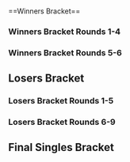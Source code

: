 {{DISPLAYTITLE:Avalon VIII: ''Melee'' Singles Bracket}}{{SetGame|melee}}
{{tabs static
|name1=Overview
|link1=Avalon/VIII/Melee
|name2=Singles Bracket
|link2=Avalon/VIII/Melee/Singles Bracket
|This=2
}}<br/>
==Winners Bracket==
===Winners Bracket Rounds 1-4===
{{128DEWBracketA
<!--Round of 128-->
|r1m1p1=Ice |r1m1p1flag=de |r1m1p1score={{win}} |r1m1win=1
|r1m1p2=Solid |r1m1p2flag= |r1m1p2score=
|r1m2p1=Pat |r1m2p1flag= |r1m2p1score= |r1m2win=2
|r1m2p2=Bye |r1m2p2flag= |r1m2p2score={{win}}
|r1m3p1=Bawr |r1m3p1flag=nl |r1m3p1score={{win}} |r1m3win=1
|r1m3p2=Bye |r1m3p2flag= |r1m3p2score=
|r1m4p1=Aqua |r1m4p1flag= |r1m4p1score={{win}} |r1m4win=1
|r1m4p2=Bye |r1m4p2flag= |r1m4p2score=
|r1m5p1=Avalancer |r1m5p1flag=nl |r1m5p1score={{win}} |r1m5win=1
|r1m5p2=Bye |r1m5p2flag= |r1m5p2score=
|r1m6p1=Polleps |r1m6p1flag= |r1m6p1score={{win}} |r1m6win=1
|r1m6p2=Bye |r1m6p2flag= |r1m6p2score=
|r1m7p1=Ser |r1m7p1flag=nl |r1m7p1score={{win}} |r1m7win=1
|r1m7p2=Bye |r1m7p2flag= |r1m7p2score=
|r1m8p1=kden |r1m8p1flag= |r1m8p1score= |r1m8win=2
|r1m8p2=QTIE |r1m8p2flag= |r1m8p2score={{win}}
|r1m9p1=Faab |r1m9p1flag=nl |r1m9p1score={{win}} |r1m9win=1
|r1m9p2=Bye |r1m9p2flag= |r1m9p2score=
|r1m10p1=Genosha |r1m10p1flag= |r1m10p1score={{win}} |r1m10win=1
|r1m10p2=Bye |r1m10p2flag= |r1m10p2score=
|r1m11p1=Var Parasite |r1m11p1flag=nl |r1m11p1score={{win}} |r1m11win=1
|r1m11p2=Bye |r1m11p2flag= |r1m11p2score=
|r1m12p1=seo |r1m12p1flag= |r1m12p1score={{win}} |r1m12win=1
|r1m12p2=Bye |r1m12p2flag= |r1m12p2score=
|r1m13p1=DancingQueen |r1m13p1flag=de |r1m13p1score={{win}} |r1m13win=1
|r1m13p2=Bye |r1m13p2flag= |r1m13p2score=
|r1m14p1=Mitta P. |r1m14p1flag= |r1m14p1score={{win}} |r1m14win=1
|r1m14p2=Bye |r1m14p2flag= |r1m14p2score=
|r1m15p1=Jens |r1m15p1flag= |r1m15p1score={{win}} |r1m15win=1
|r1m15p2=Bye |r1m15p2flag= |r1m15p2score=
|r1m16p1=RiVer |r1m16p1flag= |r1m16p1score={{win}} |r1m16win=1
|r1m16p2=Bye |r1m16p2flag= |r1m16p2score=
|r1m17p1=Zgetto |r1m17p1flag=nl |r1m17p1score={{win}} |r1m17win=1
|r1m17p2=Bye |r1m17p2flag= |r1m17p2score=
|r1m18p1=Smugleaf |r1m18p1flag= |r1m18p1score={{win}} |r1m18win=1
|r1m18p2=Spec |r1m18p2flag= |r1m18p2score=
|r1m19p1=epikfaal |r1m19p1flag=nl |r1m19p1score={{win}} |r1m19win=1
|r1m19p2=Bye |r1m19p2flag= |r1m19p2score=
|r1m20p1=Luxus |r1m20p1flag=nl |r1m20p1score={{win}} |r1m20win=1
|r1m20p2=Bye |r1m20p2flag= |r1m20p2score=
|r1m21p1=Blaze |r1m21p1flag=de |r1m21p1score={{win}} |r1m21win=1
|r1m21p2=Bye |r1m21p2flag= |r1m21p2score=
|r1m22p1=Kevin G. |r1m22p1flag= |r1m22p1score={{win}} |r1m22win=1
|r1m22p2=Bye |r1m22p2flag= |r1m22p2score=
|r1m23p1=Jean-Paul |r1m23p1flag=nl |r1m23p1score={{win}} |r1m23win=1
|r1m23p2=Bye |r1m23p2flag= |r1m23p2score=
|r1m24p1=Lorenzo |r1m24p1flag=gb |r1m24p1score={{win}} |r1m24win=1
|r1m24p2=Bye |r1m24p2flag= |r1m24p2score=
|r1m25p1=Jeapie |r1m25p1flag=nl |r1m25p1score={{win}} |r1m25win=1
|r1m25p2=Bye |r1m25p2flag= |r1m25p2score=
|r1m26p1=Soreru |r1m26p1flag= |r1m26p1score={{win}} |r1m26win=1
|r1m26p2=Bye |r1m26p2flag= |r1m26p2score=
|r1m27p1=Force |r1m27p1flag= |r1m27p1score={{win}} |r1m27win=1
|r1m27p2=Bye |r1m27p2flag= |r1m27p2score=
|r1m28p1=Kaese |r1m28p1flag= |r1m28p1score={{win}} |r1m28win=1
|r1m28p2=Bye |r1m28p2flag= |r1m28p2score=
|r1m29p1=Jim Morrison |r1m29p1flag=nl |r1m29p1score={{win}} |r1m29win=1
|r1m29p2=Bye |r1m29p2flag= |r1m29p2score=
|r1m30p1=Cashew |r1m30p1flag= |r1m30p1score={{win}} |r1m30win=1
|r1m30p2=Bye |r1m30p2flag= |r1m30p2score=
|r1m31p1=Rebaz |r1m31p1flag=nl |r1m31p1score={{win}} |r1m31win=1
|r1m31p2=Bye |r1m31p2flag= |r1m31p2score=
|r1m32p1=Alex |r1m32p1flag=nl |r1m32p1score={{win}} |r1m32win=1
|r1m32p2=Bye |r1m32p2flag= |r1m32p2score=
|r1m33p1=Remen |r1m33p1flag=nl |r1m33p1score={{win}} |r1m33win=1
|r1m33p2=Bye |r1m33p2flag= |r1m33p2score=
|r1m34p1=Cookie |r1m34p1flag= |r1m34p1score= |r1m34win=2
|r1m34p2=Four Sword |r1m34p2flag= |r1m34p2score={{win}}
|r1m35p1=Pixel |r1m35p1flag= |r1m35p1score={{win}} |r1m35win=1
|r1m35p2=Bye |r1m35p2flag= |r1m35p2score=
|r1m36p1=Sonnenbrille |r1m36p1flag= |r1m36p1score={{win}} |r1m36win=1
|r1m36p2=Bye |r1m36p2flag= |r1m36p2score=
|r1m37p1=ProsmasherTim |r1m37p1flag=de |r1m37p1score={{win}} |r1m37win=1
|r1m37p2=Bye |r1m37p2flag= |r1m37p2score=
|r1m38p1=Guido |r1m38p1flag= |r1m38p1score={{win}} |r1m38win=1
|r1m38p2=Bye |r1m38p2flag= |r1m38p2score=
|r1m39p1=Ace |r1m39p1flag=nl |r1m39p1score={{win}} |r1m39win=1
|r1m39p2=Bye |r1m39p2flag= |r1m39p2score=
|r1m40p1=BitBuster |r1m40p1flag= |r1m40p1score={{win}} |r1m40win=1
|r1m40p2=Bye |r1m40p2flag= |r1m40p2score=
|r1m41p1=Adam |r1m41p1flag=nl |r1m41p1score={{win}} |r1m41win=1
|r1m41p2=Bye |r1m41p2flag= |r1m41p2score=
|r1m42p1=Silent water |r1m42p1flag= |r1m42p1score={{win}} |r1m42win=1
|r1m42p2=Bye |r1m42p2flag= |r1m42p2score=
|r1m43p1=Jeffz0r |r1m43p1flag=nl |r1m43p1score={{win}} |r1m43win=1
|r1m43p2=Bye |r1m43p2flag= |r1m43p2score=
|r1m44p1=Flippy |r1m44p1flag= |r1m44p1score={{win}} |r1m44win=1
|r1m44p2=Bye |r1m44p2flag= |r1m44p2score=
|r1m45p1=Däumling |r1m45p1flag=de |r1m45p1score={{win}} |r1m45win=1
|r1m45p2=Bye |r1m45p2flag= |r1m45p2score=
|r1m46p1=Sjimmus |r1m46p1flag= |r1m46p1score={{win}} |r1m46win=1
|r1m46p2=Bye |r1m46p2flag= |r1m46p2score=
|r1m47p1=Nuckels |r1m47p1flag= |r1m47p1score={{win}} |r1m47win=1
|r1m47p2=Bye |r1m47p2flag= |r1m47p2score=
|r1m48p1=Rici |r1m48p1flag= |r1m48p1score={{win}} |r1m48win=1
|r1m48p2=Bye |r1m48p2flag= |r1m48p2score=
|r1m49p1=Amsah |r1m49p1flag=nl |r1m49p1score={{win}} |r1m49win=1
|r1m49p2=Bye |r1m49p2flag= |r1m49p2score=
|r1m50p1=Blue |r1m50p1flag= |r1m50p1score= |r1m50win=2
|r1m50p2=Tilt |r1m50p2flag= |r1m50p2score={{win}}
|r1m51p1=FrozenLight1337 |r1m51p1flag=de |r1m51p1score={{win}} |r1m51win=1
|r1m51p2=Bye |r1m51p2flag= |r1m51p2score=
|r1m52p1=Funkey Cop |r1m52p1flag= |r1m52p1score={{win}} |r1m52win=1
|r1m52p2=Bye |r1m52p2flag= |r1m52p2score=
|r1m53p1=Sixx |r1m53p1flag=de |r1m53p1score={{win}} |r1m53win=1
|r1m53p2=Bye |r1m53p2flag= |r1m53p2score=
|r1m54p1=Mr Cutting Horse |r1m54p1flag= |r1m54p1score={{win}} |r1m54win=1
|r1m54p2=Bye |r1m54p2flag= |r1m54p2score=
|r1m55p1=Jules |r1m55p1flag=nl |r1m55p1score={{win}} |r1m55win=1
|r1m55p2=Bye |r1m55p2flag= |r1m55p2score=
|r1m56p1=PogoPeanut |r1m56p1flag= |r1m56p1score={{win}} |r1m56win=1
|r1m56p2=Bye |r1m56p2flag= |r1m56p2score=
|r1m57p1=reaper |r1m57p1flag=de |r1m57p1score={{win}} |r1m57win=1
|r1m57p2=Bye |r1m57p2flag= |r1m57p2score=
|r1m58p1=MeanSquares |r1m58p1flag= |r1m58p1score={{win}} |r1m58win=1
|r1m58p2=Bye |r1m58p2flag= |r1m58p2score=
|r1m59p1=Zeal |r1m59p1flag= |r1m59p1score={{win}} |r1m59win=1
|r1m59p2=Bye |r1m59p2flag= |r1m59p2score=
|r1m60p1=Niels |r1m60p1flag= |r1m60p1score={{win}} |r1m60win=1
|r1m60p2=Bye |r1m60p2flag= |r1m60p2score=
|r1m61p1=mind trick |r1m61p1flag=nl |r1m61p1score={{win}} |r1m61win=1
|r1m61p2=Bye |r1m61p2flag= |r1m61p2score=
|r1m62p1=loonslaaf |r1m62p1flag= |r1m62p1score={{win}} |r1m62win=1
|r1m62p2=Bye |r1m62p2flag= |r1m62p2score=
|r1m63p1=Ryuker |r1m63p1flag=nl |r1m63p1score={{win}} |r1m63win=1
|r1m63p2=Bye |r1m63p2flag= |r1m63p2score=
|r1m64p1=Tropius |r1m64p1flag= |r1m64p1score={{win}} |r1m64win=1
|r1m64p2=Bye |r1m64p2flag= |r1m64p2score=

<!--Round of 64-->
|r2m1p1=Ice |r2m1p1flag=de |r2m1p1score={{win}} |r2m1win=1
|r2m1p2=Pat |r2m1p2flag= |r2m1p2score=
|r2m2p1=Bawr |r2m2p1flag=nl |r2m2p1score={{win}} |r2m2win=1
|r2m2p2=Aqua |r2m2p2flag= |r2m2p2score=
|r2m3p1=Avalancer |r2m3p1flag=nl |r2m3p1score={{win}} |r2m3win=1
|r2m3p2=Polleps |r2m3p2flag= |r2m3p2score=
|r2m4p1=Ser |r2m4p1flag=nl |r2m4p1score={{win}} |r2m4win=1
|r2m4p2=QTIE |r2m4p2flag= |r2m4p2score=
|r2m5p1=Faab |r2m5p1flag=nl |r2m5p1score={{win}} |r2m5win=1
|r2m5p2=Genosha |r2m5p2flag= |r2m5p2score=
|r2m6p1=Var Parasite |r2m6p1flag=nl |r2m6p1score={{win}} |r2m6win=1
|r2m6p2=seo |r2m6p2flag= |r2m6p2score=
|r2m7p1=DancingQueen |r2m7p1flag=de |r2m7p1score={{win}} |r2m7win=1
|r2m7p2=Mitta P. |r2m7p2flag= |r2m7p2score=
|r2m8p1=Jens |r2m8p1flag= |r2m8p1score={{win}} |r2m8win=1
|r2m8p2=RiVer |r2m8p2flag= |r2m8p2score=
|r2m9p1=Zgetto |r2m9p1flag=nl |r2m9p1score={{win}} |r2m9win=1
|r2m9p2=Smugleaf |r2m9p2flag= |r2m9p2score=
|r2m10p1=epikfaal |r2m10p1flag=nl |r2m10p1score={{win}} |r2m10win=1
|r2m10p2=Luxus |r2m10p2flag=nl |r2m10p2score=
|r2m11p1=Blaze |r2m11p1flag=de |r2m11p1score={{win}} |r2m11win=1
|r2m11p2=Kevin G. |r2m11p2flag= |r2m11p2score=
|r2m12p1=Jean-Paul |r2m12p1flag=nl |r2m12p1score={{win}} |r2m12win=1
|r2m12p2=Lorenzo |r2m12p2flag=gb |r2m12p2score=
|r2m13p1=Jeapie |r2m13p1flag=nl |r2m13p1score={{win}} |r2m13win=1
|r2m13p2=Soreru |r2m13p2flag= |r2m13p2score=
|r2m14p1=Force |r2m14p1flag= |r2m14p1score= |r2m14win=2
|r2m14p2=Kaese |r2m14p2flag= |r2m14p2score={{win}}
|r2m15p1=Jim Morrison |r2m15p1flag=nl |r2m15p1score={{win}} |r2m15win=1
|r2m15p2=Cashew |r2m15p2flag= |r2m15p2score=
|r2m16p1=Rebaz |r2m16p1flag=nl |r2m16p1score={{win}} |r2m16win=1
|r2m16p2=Alex |r2m16p2flag=nl |r2m16p2score=
|r2m17p1=Remen |r2m17p1flag=nl |r2m17p1score={{win}} |r2m17win=1
|r2m17p2=Four Sword |r2m17p2flag= |r2m17p2score=
|r2m18p1=Pixel |r2m18p1flag= |r2m18p1score={{win}} |r2m18win=1
|r2m18p2=Sonnenbrille |r2m18p2flag= |r2m18p2score=
|r2m19p1=ProsmasherTim |r2m19p1flag=de |r2m19p1score={{win}} |r2m19win=1
|r2m19p2=Guido |r2m19p2flag= |r2m19p2score=
|r2m20p1=Ace |r2m20p1flag=nl |r2m20p1score={{win}} |r2m20win=1
|r2m20p2=BitBuster |r2m20p2flag= |r2m20p2score=
|r2m21p1=Adam |r2m21p1flag=nl |r2m21p1score={{win}} |r2m21win=1
|r2m21p2=Silent water |r2m21p2flag= |r2m21p2score=
|r2m22p1=Jeffz0r |r2m22p1flag=nl |r2m22p1score={{win}} |r2m22win=1
|r2m22p2=Flippy |r2m22p2flag= |r2m22p2score=
|r2m23p1=Däumling |r2m23p1flag=de |r2m23p1score={{win}} |r2m23win=1
|r2m23p2=Sjimmus |r2m23p2flag= |r2m23p2score=
|r2m24p1=Nuckels |r2m24p1flag= |r2m24p1score={{win}} |r2m24win=1
|r2m24p2=Rici |r2m24p2flag= |r2m24p2score=
|r2m25p1=Amsah |r2m25p1flag=nl |r2m25p1score={{win}} |r2m25win=1
|r2m25p2=Tilt |r2m25p2flag= |r2m25p2score=
|r2m26p1=FrozenLight1337 |r2m26p1flag=de |r2m26p1score={{win}} |r2m26win=1
|r2m26p2=Funkey Cop |r2m26p2flag= |r2m26p2score=
|r2m27p1=Sixx |r2m27p1flag=de |r2m27p1score={{win}} |r2m27win=1
|r2m27p2=Mr Cutting Horse |r2m27p2flag= |r2m27p2score=
|r2m28p1=Jules |r2m28p1flag=nl |r2m28p1score={{win}} |r2m28win=1
|r2m28p2=PogoPeanut |r2m28p2flag= |r2m28p2score=
|r2m29p1=reaper |r2m29p1flag=de |r2m29p1score={{win}} |r2m29win=1
|r2m29p2=MeanSquares |r2m29p2flag= |r2m29p2score=
|r2m30p1=Zeal |r2m30p1flag= |r2m30p1score={{win}} |r2m30win=1
|r2m30p2=Niels |r2m30p2flag= |r2m30p2score=
|r2m31p1=mind trick |r2m31p1flag=nl |r2m31p1score={{win}} |r2m31win=1
|r2m31p2=loonslaaf |r2m31p2flag= |r2m31p2score=
|r2m32p1=Ryuker |r2m32p1flag=nl |r2m32p1score={{win}} |r2m32win=1
|r2m32p2=Tropius |r2m32p2flag= |r2m32p2score=

<!--Round of 32-->
|r3m1p1=Ice |r3m1p1flag=de |r3m1p1score={{win}} |r3m1win=1
|r3m1p2=Bawr |r3m1p2flag=nl |r3m1p2score=
|r3m2p1=Avalancer |r3m2p1flag=nl |r3m2p1score={{win}} |r3m2win=1
|r3m2p2=Ser |r3m2p2flag=nl |r3m2p2score=
|r3m3p1=Faab |r3m3p1flag=nl |r3m3p1score={{win}} |r3m3win=1
|r3m3p2=Var Parasite |r3m3p2flag=nl |r3m3p2score=
|r3m4p1=DancingQueen |r3m4p1flag=de |r3m4p1score={{win}} |r3m4win=1
|r3m4p2=Jens |r3m4p2flag= |r3m4p2score=
|r3m5p1=Zgetto |r3m5p1flag=nl |r3m5p1score={{win}} |r3m5win=1
|r3m5p2=epikfaal |r3m5p2flag=nl |r3m5p2score=
|r3m6p1=Blaze |r3m6p1flag=de |r3m6p1score={{win}} |r3m6win=1
|r3m6p2=Jean-Paul |r3m6p2flag=nl |r3m6p2score=
|r3m7p1=Jeapie |r3m7p1flag=nl |r3m7p1score={{win}} |r3m7win=1
|r3m7p2=Kaese |r3m7p2flag= |r3m7p2score=
|r3m8p1=Jim Morrison |r3m8p1flag=nl |r3m8p1score={{win}} |r3m8win=1
|r3m8p2=Rebaz |r3m8p2flag=nl |r3m8p2score=
|r3m9p1=Remen |r3m9p1flag=nl |r3m9p1score={{win}} |r3m9win=1
|r3m9p2=Pixel |r3m9p2flag= |r3m9p2score=
|r3m10p1=ProsmasherTim |r3m10p1flag=de |r3m10p1score= |r3m10win=2
|r3m10p2=Ace |r3m10p2flag=nl |r3m10p2score={{win}}
|r3m11p1=Adam |r3m11p1flag=nl |r3m11p1score={{win}} |r3m11win=1
|r3m11p2=Jeffz0r |r3m11p2flag=nl |r3m11p2score=
|r3m12p1=Däumling |r3m12p1flag=de |r3m12p1score={{win}} |r3m12win=1
|r3m12p2=Nuckels |r3m12p2flag= |r3m12p2score=
|r3m13p1=Amsah |r3m13p1flag=nl |r3m13p1score={{win}} |r3m13win=1
|r3m13p2=FrozenLight1337 |r3m13p2flag=de |r3m13p2score=
|r3m14p1=Sixx |r3m14p1flag=de |r3m14p1score={{win}} |r3m14win=1
|r3m14p2=Jules |r3m14p2flag=nl |r3m14p2score=
|r3m15p1=reaper |r3m15p1flag=de |r3m15p1score={{win}} |r3m15win=1
|r3m15p2=Zeal |r3m15p2flag= |r3m15p2score=
|r3m16p1=mind trick |r3m16p1flag=nl |r3m16p1score={{win}} |r3m16win=1
|r3m16p2=Ryuker |r3m16p2flag=nl |r3m16p2score=

<!--Round of 16-->
|r4m1p1=Ice |r4m1p1flag=de |r4m1p1score={{win}} |r4m1win=1
|r4m1p2=Avalancer |r4m1p2flag=nl |r4m1p2score=
|r4m2p1=Faab |r4m2p1flag=nl |r4m2p1score= |r4m2win=2
|r4m2p2=DancingQueen |r4m2p2flag=de |r4m2p2score={{win}}
|r4m3p1=Zgetto |r4m3p1flag=nl |r4m3p1score={{win}} |r4m3win=1
|r4m3p2=Blaze |r4m3p2flag=de |r4m3p2score=
|r4m4p1=Jeapie |r4m4p1flag=nl |r4m4p1score={{win}} |r4m4win=1
|r4m4p2=Jim Morrison |r4m4p2flag=nl |r4m4p2score=
|r4m5p1=Remen |r4m5p1flag=nl |r4m5p1score={{win}} |r4m5win=1
|r4m5p2=Ace |r4m5p2flag=nl |r4m5p2score=
|r4m6p1=Adam |r4m6p1flag=nl |r4m6p1score= |r4m6win=2
|r4m6p2=Däumling |r4m6p2flag=de |r4m6p2score={{win}}
|r4m7p1=Amsah |r4m7p1flag=nl |r4m7p1score={{win}} |r4m7win=1
|r4m7p2=Sixx |r4m7p2flag=de |r4m7p2score=
|r4m8p1=reaper |r4m8p1flag=de |r4m8p1score={{win}} |r4m8win=1
|r4m8p2=mind trick |r4m8p2flag=nl |r4m8p2score=
}}
===Winners Bracket Rounds 5-6===
{{8DEWBracketA
|R1=Winners Round 5
|R2=Winners Round 6

<!-- Quarterfinals -->
|r1m1p1=Ice |r1m1p1flag=de |r1m1p1score={{win}}
|r1m1p2=DancingQueen |r1m1p2flag=de |r1m1p2score=
|r1m1win=1

|r1m2p1=Zgetto |r1m2p1flag=nl |r1m2p1score={{win}}
|r1m2p2=Jeapie |r1m2p2flag=nl |r1m2p2score=
|r1m2win=1

|r1m3p1=Remen |r1m3p1flag=nl |r1m3p1score=
|r1m3p2=Däumling |r1m3p2flag=de |r1m3p2score={{win}}
|r1m3win=2

|r1m4p1=Amsah |r1m4p1flag=nl |r1m4p1score={{win}}
|r1m4p2=reaper |r1m4p2flag=de |r1m4p2score=
|r1m4win=1

<!-- SEMIFINALS -->
|r2m1p1=Ice |r2m1p1flag=de |r2m1p1score={{win}}
|r2m1p2=Zgetto |r2m1p2flag=nl |r2m1p2score=
|r2m1win=1

|r2m2p1=Däumling |r2m2p1flag=de |r2m2p1score={{win}}
|r2m2p2=Amsah |r2m2p2flag=nl |r2m2p2score=
|r2m2win=1
}}
==Losers Bracket==
===Losers Bracket Rounds 1-5===
{{96DELBracketSmwA
|tourneylink=Avalon/VIII/Melee
|tourneyname=Avalon VIII
|l1placement=65-96
|l2placement=49-64
|l3placement=33-48
|l4placement=25-32
|l5placement=17-24

<!--Round 1-->
|l1m1p1=Solid |l1m1p1flag= |l1m1p1score={{win}}
|l1m1p2=Smugleaf |l1m1p2flag= |l1m1p2score=
|l1m1win=1
|l1m2p1=Luxus |l1m2p1flag=nl |l1m2p1score={{win}}
|l1m2p2=Bye |l1m2p2flag= |l1m2p2score=
|l1m2win=1
|l1m3p1=Kevin G. |l1m3p1flag= |l1m3p1score={{win}}
|l1m3p2=Bye |l1m3p2flag= |l1m3p2score=
|l1m3win=1
|l1m4p1=kden |l1m4p1flag= |l1m4p1score=
|l1m4p2=Lorenzo |l1m4p2flag=gb |l1m4p2score={{win}}
|l1m4win=2
|l1m5p1=Soreru |l1m5p1flag= |l1m5p1score={{win}}
|l1m5p2=Bye |l1m5p2flag= |l1m5p2score=
|l1m5win=1
|l1m6p1=Force |l1m6p1flag= |l1m6p1score={{win}}
|l1m6p2=Bye |l1m6p2flag= |l1m6p2score=
|l1m6win=1
|l1m7p1=Cashew |l1m7p1flag= |l1m7p1score={{win}}
|l1m7p2=Bye |l1m7p2flag= |l1m7p2score=
|l1m7win=1
|l1m8p1=Alex |l1m8p1flag=nl |l1m8p1score={{win}}
|l1m8p2=Bye |l1m8p2flag= |l1m8p2score=
|l1m8win=1
|l1m9p1=Spec |l1m9p1flag= |l1m9p1score=
|l1m9p2=Pat |l1m9p2flag= |l1m9p2score={{win}}
|l1m9win=2
|l1m10p1=Aqua |l1m10p1flag= |l1m10p1score={{win}}
|l1m10p2=Bye |l1m10p2flag= |l1m10p2score=
|l1m10win=1
|l1m11p1=Polleps |l1m11p1flag= |l1m11p1score={{win}}
|l1m11p2=Bye |l1m11p2flag= |l1m11p2score=
|l1m11win=1
|l1m12p1=QTIE |l1m12p1flag= |l1m12p1score={{win}}
|l1m12p2=Bye |l1m12p2flag= |l1m12p2score=
|l1m12win=1
|l1m13p1=Genosha |l1m13p1flag= |l1m13p1score={{win}}
|l1m13p2=Bye |l1m13p2flag= |l1m13p2score=
|l1m13win=1
|l1m14p1=seo |l1m14p1flag= |l1m14p1score={{win}}
|l1m14p2=Bye |l1m14p2flag= |l1m14p2score=
|l1m14win=1
|l1m15p1=Mitta P. |l1m15p1flag= |l1m15p1score={{win}}
|l1m15p2=Bye |l1m15p2flag= |l1m15p2score=
|l1m15win=1
|l1m16p1=RiVer |l1m16p1flag= |l1m16p1score={{win}}
|l1m16p2=Bye |l1m16p2flag= |l1m16p2score=
|l1m16win=1
|l1m17p1=Cookie |l1m17p1flag= |l1m17p1score=
|l1m17p2=Tilt |l1m17p2flag= |l1m17p2score={{win}}
|l1m17win=2
|l1m18p1=Funkey Cop |l1m18p1flag= |l1m18p1score={{win}}
|l1m18p2=Bye |l1m18p2flag= |l1m18p2score=
|l1m18win=1
|l1m19p1=Mr Cutting Horse |l1m19p1flag= |l1m19p1score={{win}}
|l1m19p2=Bye |l1m19p2flag= |l1m19p2score=
|l1m19win=1
|l1m20p1=PogoPeanut |l1m20p1flag= |l1m20p1score={{win}}
|l1m20p2=Bye |l1m20p2flag= |l1m20p2score=
|l1m20win=1
|l1m21p1=MeanSquares |l1m21p1flag= |l1m21p1score={{win}}
|l1m21p2=Bye |l1m21p2flag= |l1m21p2score=
|l1m21win=1
|l1m22p1=Niels |l1m22p1flag= |l1m22p1score={{win}}
|l1m22p2=Bye |l1m22p2flag= |l1m22p2score=
|l1m22win=1
|l1m23p1=loonslaaf |l1m23p1flag= |l1m23p1score={{win}}
|l1m23p2=Bye |l1m23p2flag= |l1m23p2score=
|l1m23win=1
|l1m24p1=Tropius |l1m24p1flag= |l1m24p1score={{win}}
|l1m24p2=Bye |l1m24p2flag= |l1m24p2score=
|l1m24win=1
|l1m25p1=Four Sword |l1m25p1flag= |l1m25p1score={{win}}
|l1m25p2=Bye |l1m25p2flag= |l1m25p2score=
|l1m25win=1
|l1m26p1=Sonnenbrille |l1m26p1flag= |l1m26p1score={{win}}
|l1m26p2=Bye |l1m26p2flag= |l1m26p2score=
|l1m26win=1
|l1m27p1=Guido |l1m27p1flag= |l1m27p1score={{win}}
|l1m27p2=Bye |l1m27p2flag= |l1m27p2score=
|l1m27win=1
|l1m28p1=BitBuster |l1m28p1flag= |l1m28p1score={{win}}
|l1m28p2=Bye |l1m28p2flag= |l1m28p2score=
|l1m28win=1
|l1m29p1=Silent water |l1m29p1flag= |l1m29p1score={{win}}
|l1m29p2=Bye |l1m29p2flag= |l1m29p2score=
|l1m29win=1
|l1m30p1=Flippy |l1m30p1flag= |l1m30p1score={{win}}
|l1m30p2=Bye |l1m30p2flag= |l1m30p2score=
|l1m30win=1
|l1m31p1=Sjimmus |l1m31p1flag= |l1m31p1score={{win}}
|l1m31p2=Bye |l1m31p2flag= |l1m31p2score=
|l1m31win=1
|l1m32p1=Rici |l1m32p1flag= |l1m32p1score={{win}}
|l1m32p2=Bye |l1m32p2flag= |l1m32p2score=
|l1m32win=1

<!--Round 2-->
|l2m1p1=Solid |l2m1p1flag= |l2m1p1score=
|l2m1p2=Luxus |l2m1p2flag=nl |l2m1p2score={{win}}
|l2m1win=2
|l2m2p1=Kevin G. |l2m2p1flag= |l2m2p1score=
|l2m2p2=Lorenzo |l2m2p2flag=gb |l2m2p2score={{win}}
|l2m2win=2
|l2m3p1=Soreru |l2m3p1flag= |l2m3p1score=
|l2m3p2=Force |l2m3p2flag= |l2m3p2score={{win}}
|l2m3win=2
|l2m4p1=Cashew |l2m4p1flag= |l2m4p1score={{win}}
|l2m4p2=Alex |l2m4p2flag=nl |l2m4p2score=
|l2m4win=1
|l2m5p1=Pat |l2m5p1flag= |l2m5p1score=
|l2m5p2=Aqua |l2m5p2flag= |l2m5p2score={{win}}
|l2m5win=2
|l2m6p1=Polleps |l2m6p1flag= |l2m6p1score=
|l2m6p2=QTIE |l2m6p2flag= |l2m6p2score={{win}}
|l2m6win=2
|l2m7p1=Genosha |l2m7p1flag= |l2m7p1score={{win}}
|l2m7p2=seo |l2m7p2flag= |l2m7p2score=
|l2m7win=1
|l2m8p1=Mitta P. |l2m8p1flag= |l2m8p1score=
|l2m8p2=RiVer |l2m8p2flag= |l2m8p2score={{win}}
|l2m8win=2
|l2m9p1=Tilt |l2m9p1flag= |l2m9p1score=
|l2m9p2=Funkey Cop |l2m9p2flag= |l2m9p2score={{win}}
|l2m9win=2
|l2m10p1=Mr Cutting Horse |l2m10p1flag= |l2m10p1score=
|l2m10p2=PogoPeanut |l2m10p2flag= |l2m10p2score={{win}}
|l2m10win=2
|l2m11p1=MeanSquares |l2m11p1flag= |l2m11p1score=
|l2m11p2=Niels |l2m11p2flag= |l2m11p2score={{win}}
|l2m11win=2
|l2m12p1=loonslaaf |l2m12p1flag= |l2m12p1score={{win}}
|l2m12p2=Tropius |l2m12p2flag= |l2m12p2score=
|l2m12win=1
|l2m13p1=Four Sword |l2m13p1flag= |l2m13p1score=
|l2m13p2=Sonnenbrille |l2m13p2flag= |l2m13p2score={{win}}
|l2m13win=2
|l2m14p1=Guido |l2m14p1flag= |l2m14p1score=
|l2m14p2=BitBuster |l2m14p2flag= |l2m14p2score={{win}}
|l2m14win=2
|l2m15p1=Silent water |l2m15p1flag= |l2m15p1score=
|l2m15p2=Flippy |l2m15p2flag= |l2m15p2score={{win}}
|l2m15win=2
|l2m16p1=Sjimmus |l2m16p1flag= |l2m16p1score=
|l2m16p2=Rici |l2m16p2flag= |l2m16p2score={{win}}
|l2m16win=2

<!--Round 3-->
|l3m1p1=Jeffz0r |l3m1p1flag=nl |l3m1p1score={{win}}
|l3m1p2=Luxus |l3m1p2flag=nl |l3m1p2score=
|l3m1win=1
|l3m2p1=Nuckels |l3m2p1flag= |l3m2p1score=
|l3m2p2=Lorenzo |l3m2p2flag=gb |l3m2p2score={{win}}
|l3m2win=2
|l3m3p1=Pixel |l3m3p1flag= |l3m3p1score={{win}}
|l3m3p2=Force |l3m3p2flag= |l3m3p2score=
|l3m3win=1
|l3m4p1=ProsmasherTim |l3m4p1flag=de |l3m4p1score={{win}}
|l3m4p2=Cashew |l3m4p2flag= |l3m4p2score=
|l3m4win=1
|l3m5p1=Zeal |l3m5p1flag= |l3m5p1score={{win}}
|l3m5p2=Aqua |l3m5p2flag= |l3m5p2score=
|l3m5win=1
|l3m6p1=Ryuker |l3m6p1flag=nl |l3m6p1score={{win}}
|l3m6p2=QTIE |l3m6p2flag= |l3m6p2score=
|l3m6win=1
|l3m7p1=FrozenLight1337 |l3m7p1flag=de |l3m7p1score={{win}}
|l3m7p2=Genosha |l3m7p2flag= |l3m7p2score=
|l3m7win=1
|l3m8p1=Jules |l3m8p1flag=nl |l3m8p1score={{win}}
|l3m8p2=RiVer |l3m8p2flag= |l3m8p2score=
|l3m8win=1
|l3m9p1=Var Parasite |l3m9p1flag=nl |l3m9p1score={{win}}
|l3m9p2=Funkey Cop |l3m9p2flag= |l3m9p2score=
|l3m9win=1
|l3m10p1=Jens |l3m10p1flag= |l3m10p1score={{win}}
|l3m10p2=PogoPeanut |l3m10p2flag= |l3m10p2score=
|l3m10win=1
|l3m11p1=Bawr |l3m11p1flag=nl |l3m11p1score={{win}}
|l3m11p2=Niels |l3m11p2flag= |l3m11p2score=
|l3m11win=1
|l3m12p1=Ser |l3m12p1flag=nl |l3m12p1score={{win}}
|l3m12p2=loonslaaf |l3m12p2flag= |l3m12p2score=
|l3m12win=1
|l3m13p1=Kaese |l3m13p1flag= |l3m13p1score={{win}}
|l3m13p2=Sonnenbrille |l3m13p2flag= |l3m13p2score=
|l3m13win=1
|l3m14p1=Rebaz |l3m14p1flag=nl |l3m14p1score={{win}}
|l3m14p2=BitBuster |l3m14p2flag= |l3m14p2score=
|l3m14win=1
|l3m15p1=epikfaal |l3m15p1flag=nl |l3m15p1score={{win}}
|l3m15p2=Flippy |l3m15p2flag= |l3m15p2score=
|l3m15win=1
|l3m16p1=Jean-Paul |l3m16p1flag=nl |l3m16p1score={{win}}
|l3m16p2=Rici |l3m16p2flag= |l3m16p2score=
|l3m16win=1

<!--Round 4-->
|l4m1p1=Jeffz0r |l4m1p1flag=nl |l4m1p1score={{win}}
|l4m1p2=Lorenzo |l4m1p2flag=gb |l4m1p2score=
|l4m1win=1
|l4m2p1=Pixel |l4m2p1flag= |l4m2p1score=
|l4m2p2=ProsmasherTim |l4m2p2flag=de |l4m2p2score={{win}}
|l4m2win=2
|l4m3p1=Zeal |l4m3p1flag= |l4m3p1score=
|l4m3p2=Ryuker |l4m3p2flag=nl |l4m3p2score={{win}}
|l4m3win=2
|l4m4p1=FrozenLight1337 |l4m4p1flag=de |l4m4p1score=
|l4m4p2=Jules |l4m4p2flag=nl |l4m4p2score={{win}}
|l4m4win=2
|l4m5p1=Var Parasite |l4m5p1flag=nl |l4m5p1score=
|l4m5p2=Jens |l4m5p2flag= |l4m5p2score={{win}}
|l4m5win=2
|l4m6p1=Bawr |l4m6p1flag=nl |l4m6p1score=
|l4m6p2=Ser |l4m6p2flag=nl |l4m6p2score={{win}}
|l4m6win=2
|l4m7p1=Kaese |l4m7p1flag= |l4m7p1score=
|l4m7p2=Rebaz |l4m7p2flag=nl |l4m7p2score={{win}}
|l4m7win=2
|l4m8p1=epikfaal |l4m8p1flag=nl |l4m8p1score=
|l4m8p2=Jean-Paul |l4m8p2flag=nl |l4m8p2score={{win}}
|l4m8win=2

<!--Round 5-->
|l5m1p1=Blaze |l5m1p1flag=de |l5m1p1score={{win}}
|l5m1p2=Jeffz0r |l5m1p2flag=nl |l5m1p2score=
|l5m1win=1
|l5m2p1=Jim Morrison |l5m2p1flag=nl |l5m2p1score=
|l5m2p2=ProsmasherTim |l5m2p2flag=de |l5m2p2score={{win}}
|l5m2win=2
|l5m3p1=Avalancer |l5m3p1flag=nl |l5m3p1score={{win}}
|l5m3p2=Ryuker |l5m3p2flag=nl |l5m3p2score=
|l5m3win=1
|l5m4p1=Faab |l5m4p1flag=nl |l5m4p1score={{win}}
|l5m4p2=Jules |l5m4p2flag=nl |l5m4p2score=
|l5m4win=1
|l5m5p1=Sixx |l5m5p1flag=de |l5m5p1score={{win}}
|l5m5p2=Jens |l5m5p2flag= |l5m5p2score=
|l5m5win=1
|l5m6p1=mind trick |l5m6p1flag=nl |l5m6p1score={{win}}
|l5m6p2=Ser |l5m6p2flag=nl |l5m6p2score=
|l5m6win=1
|l5m7p1=Ace |l5m7p1flag=nl |l5m7p1score=
|l5m7p2=Rebaz |l5m7p2flag=nl |l5m7p2score={{win}}
|l5m7win=2
|l5m8p1=Adam |l5m8p1flag=nl |l5m8p1score=
|l5m8p2=Jean-Paul |l5m8p2flag=nl |l5m8p2score={{win}}
|l5m8win=2
}}
===Losers Bracket Rounds 6-9===
{{16DELBracketSmwA
|tourneylink=Avalon/VIII/Melee
|tourneyname=Avalon VIII
|l1placement=13-16
|l2placement=9-12
|l3placement=7-8
|l4placement=5-6
|L1=Losers Round 6
|L2=Losers Round 7
|L3=Losers Round 8
|L4=Losers Round 9

|l1m1p1=Blaze |l1m1p1flag=de |l1m1p1score= |l1m1win=2
|l1m1p2=ProsmasherTim |l1m1p2flag=de |l1m1p2score={{win}}
|l1m2p1=Avalancer |l1m2p1flag=nl |l1m2p1score= |l1m2win=2
|l1m2p2=Faab |l1m2p2flag=nl |l1m2p2score={{win}}
|l1m3p1=Sixx |l1m3p1flag=de |l1m3p1score= |l1m3win=2
|l1m3p2=mind trick |l1m3p2flag=nl |l1m3p2score={{win}}
|l1m4p1=Rebaz |l1m4p1flag=nl |l1m4p1score= |l1m4win=2
|l1m4p2=Jean-Paul |l1m4p2flag=nl |l1m4p2score={{win}}

|l2m1p1=Remen |l2m1p1flag=nl |l2m1p1score={{win}} |l2m1win=1
|l2m1p2=ProsmasherTim |l2m1p2flag=de |l2m1p2score=
|l2m2p1=reaper |l2m2p1flag=de |l2m2p1score={{win}} |l2m2win=1
|l2m2p2=Faab |l2m2p2flag=nl |l2m2p2score=
|l2m3p1=DancingQueen |l2m3p1flag=de |l2m3p1score={{win}} |l2m3win=1
|l2m3p2=mind trick |l2m3p2flag=nl |l2m3p2score=
|l2m4p1=Jeapie |l2m4p1flag=nl |l2m4p1score={{win}} |l2m4win=1
|l2m4p2=Jean-Paul |l2m4p2flag=nl |l2m4p2score=

|l3m1p1=Remen |l3m1p1flag=nl |l3m1p1score= |l3m1win=2
|l3m1p2=reaper |l3m1p2flag=de |l3m1p2score={{win}}
|l3m2p1=DancingQueen |l3m2p1flag=de |l3m2p1score= |l3m2win=2
|l3m2p2=Jeapie |l3m2p2flag=nl |l3m2p2score={{win}}

|l4m1p1=Zgetto |l4m1p1flag=nl |l4m1p1score= |l4m1win=2
|l4m1p2=reaper |l4m1p2flag=de |l4m1p2score={{win}}
|l4m2p1=Amsah |l4m2p1flag=nl |l4m2p1score={{win}} |l4m2win=1
|l4m2p2=Jeapie |l4m2p2flag=nl |l4m2p2score=
}}
<onlyinclude>
==Final Singles Bracket==
{{DEFinalSmwBracket
|tourneylink=Avalon/VIII/Melee
|tourneyname=Avalon VIII
|l1placement=4
|r2placement=3
|r3loserplacement=2
|r3winnerplacement=1
|column-width=175
|export_score=true

<!-- FROM WINNERS -->
|r1m1p1=Ice |r1m1p1flag=de |r1m1p1score=3
|r1m1p2=Däumling |r1m1p2flag=de |r1m1p2score=0
|r1m1win=1
|r1m1p1char1=fox |r1m1p1stock1=3 |r1m1p2char1=ic |r1m1p2stock1=0 |r1m1win1=1 |r1m1stage1=Yoshi's Story 
|r1m1p1char2=fox |r1m1p1stock2=1 |r1m1p2char2=ic |r1m1p2stock2=0 |r1m1win2=1 |r1m1stage2=Fountain of Dreams
|r1m1p1char3=fox |r1m1p1stock3=1 |r1m1p2char3=ic |r1m1p2stock3=0 |r1m1win3=1 |r1m1stage3=Fountain of Dreams
|r1m1p1char4= |r1m1p1stock4= |r1m1p2char4= |r1m1p2stock4= |r1m1win4= |r1m1stage4=
|r1m1p1char5= |r1m1p1stock5= |r1m1p2char5= |r1m1p2stock5= |r1m1win5= |r1m1stage5=
|r1m1date=
|r1m1finished=
|r1m1details={{BracketMatchDetails
|vod=https://www.youtube.com/watch?v=zVgjWPmK-fk
|preview= 
|lrthread=
|interview=
|recap=
|comment=
|live=
}}

<!-- FROM LOSERS -->
|l1m1p1=reaper |l1m1p1flag=de |l1m1p1score=0
|l1m1p2=Amsah |l1m1p2flag=nl |l1m1p2score=3
|l1m1win=2
|l1m1p1char1=falco |l1m1p1stock1=0 |l1m1p2char1=sheik |l1m1p2stock1=3 |l1m1win1=2 |l1m1stage1=Dream Land 
|l1m1p1char2=marth |l1m1p1stock2=0 |l1m1p2char2=sheik |l1m1p2stock2=1 |l1m1win2=2 |l1m1stage2=Battlefield
|l1m1p1char3=marth |l1m1p1stock3=0 |l1m1p2char3=sheik |l1m1p2stock3=2 |l1m1win3=2 |l1m1stage3=Battlefield
|l1m1p1char4= |l1m1p1stock4= |l1m1p2char4= |l1m1p2stock4= |l1m1win4= |l1m1stage4=
|l1m1p1char5= |l1m1p1stock5= |l1m1p2char5= |l1m1p2stock5= |l1m1win5= |l1m1stage5=
|l1m1date=
|l1m1finished=
|l1m1details={{BracketMatchDetails
|vod=https://www.youtube.com/watch?v=yjV1L-RGloc
|preview= 
|lrthread=
|interview=
|recap=
|comment=
|live=
}}

<!-- LOSERS FINALS -->
|r2m1p1=Däumling |r2m1p1flag=de |r2m1p1score=3
|r2m1p2=Amsah |r2m1p2flag=nl |r2m1p2score=1
|r2m1win=1
|r2m1p1char1=ic |r2m1p1stock1=0 |r2m1p2char1=sheik |r2m1p2stock1=1 |r2m1win1=2 |r2m1stage1=Yoshi's Story 
|r2m1p1char2=ic |r2m1p1stock2=2 |r2m1p2char2=sheik |r2m1p2stock2=0 |r2m1win2=1 |r2m1stage2=Pokémon Stadium
|r2m1p1char3=ic |r2m1p1stock3=3 |r2m1p2char3=sheik |r2m1p2stock3=0 |r2m1win3=1 |r2m1stage3=Dream Land
|r2m1p1char4=ic |r2m1p1stock4=2 |r2m1p2char4=sheik |r2m1p2stock4=0 |r2m1win4=1 |r2m1stage4=Fountain of Dreams
|r2m1p1char5= |r2m1p1stock5= |r2m1p2char5= |r2m1p2stock5= |r2m1win5= |r2m1stage5=
|r2m1date=
|r2m1finished=
|r2m1details={{BracketMatchDetails
|vod=https://www.youtube.com/watch?v=ewBKVoaY0H4
|preview= 
|lrthread=
|interview=
|recap=
|comment=
|live=
}}

<!-- GRAND FINALS -->
|r3m1p1=Ice |r3m1p1flag=de |r3m1p1score=3
|r3m1p2=Däumling |r3m1p2flag=de |r3m1p2score=0
|r3m1win=1
|r3m1p1char1=sheik |r3m1p1stock1=1 |r3m1p2char1=ic |r3m1p2stock1=0 |r3m1win1=1 |r3m1stage1=Yoshi's Story 
|r3m1p1char2=fox |r3m1p1stock2=2 |r3m1p2char2=ic |r3m1p2stock2=0 |r3m1win2=1 |r3m1stage2=Fountain of Dreams
|r3m1p1char3=fox |r3m1p1stock3=1 |r3m1p2char3=ic |r3m1p2stock3=0 |r3m1win3=1 |r3m1stage3=Fountain of Dreams
|r3m1p1char4= |r3m1p1stock4= |r3m1p2char4= |r3m1p2stock4= |r3m1win4= |r3m1stage4=
|r3m1p1char5= |r3m1p1stock5= |r3m1p2char5= |r3m1p2stock5= |r3m1win5= |r3m1stage5=
|r3m1date=
|r3m1finished=
|r3m1details={{BracketMatchDetails
|vod=https://www.youtube.com/watch?v=AvTlcdsy8z4
|preview= 
|lrthread=
|interview=
|recap=
|comment=
|live=
}}
}}
</onlyinclude>
